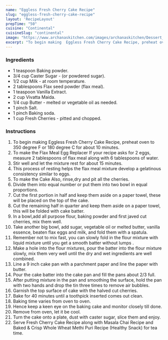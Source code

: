 ---
name: "Eggless Fresh Cherry Cake Recipe"
slug: "eggless-fresh-cherry-cake-recipe"
layout: 'RecipeLayout'
prepTime: "50"
cuisine: "Continental"
cuisineSlug: "continental"
image: "https://www.archanaskitchen.com/images/archanaskitchen/Dessert_Cakes/Cherry_cake_recipe_With_fresh_cherries_shutterstock.jpg"
excerpt: "To begin making  Eggless Fresh Cherry Cake Recipe, preheat oven to 350 degree F or 180 degree C for about 10 minutes"
---

### Ingredients

- 1 teaspoon Baking powder.
- 3/4 cup Caster Sugar - (or powdered sugar).
- 1/2 cup Milk - at room temperature.
- 2 tablespoons Flax seed powder (flax meal).
- 1 teaspoon Vanilla Extract.
- 2 cup Vivatta Maida.
- 1/4 cup Butter - melted or vegetable oil as needed.
- 1 pinch Salt.
- 1 pinch Baking soda.
- 1 cup Fresh Cherries - pitted and chopped.

### Instructions

1. To begin making  Eggless Fresh Cherry Cake Recipe, preheat oven to 350 degree F or 180 degree C for about 10 minutes.
1. To make the Flax Meal Egg Replacer If your recipe asks for 2 eggs, measure 2 tablespoons of flax meal along with 6 tablespoons of water.
1. Stir well and let the mixture rest for about 15 minutes.
1. This process of resting helps the flax meal mixture develop a gelatinous consistency similar to eggs.
1. To make the Cake Also, rinse,dry and pit all the cherries.
1. Divide them into equal number or put them into two bowl in equal proportions.
1. Cut the first portion in half and keep them aside on a paper towel, these will be placed on the top of the cake.
1. Cut the remaining half in quarter and keep them aside on a paper towel, this will be folded with cake batter.
1. In a bowl,add all purpose flour, baking powder and first javed cut cherries, mix them well.
1. Take another big bowl, add sugar, vegetable oil or melted butter, vanilla essence, beaten flax eggs and milk, and fold them with a spatula.
1. Remember not to mix fast, you can slowly fold in the flour mixture with liquid mixture until you get a smooth batter without lumps .
1. Make a hole into the flour mixtures, pour the batter into the flour mixture slowly, mix them very well until the dry and wet ingredients are well combined.
1. Line a 9 inch cake pan with a parchment paper and line the paper with butter.
1. Pour the cake batter into the cake pan and fill the pans about 2/3 full.
1. After putting mixture in the pan and smoothing the surface, hold the pan with two hands and  drop the tin three times to remove air bubbles.
1. Garnish the top surface of cake with the halved cut cherries.
1. Bake for 40 minutes until a toothpick inserted comes out clean.
1. Baking time varies from oven to oven.
1. Hence keep a keen eye on the baking cake and monitor closely till done.
1. Remove from oven, let it be cool.
1. Turn the cake onto a plate, dust with caster sugar, slice them and enjoy.
1. Serve Fresh Cherry Cake Recipe along with Masala Chai Recipe and Baked & Crisp Whole Wheat Methi Puri Recipe (Healthy Snack) for tea time.
